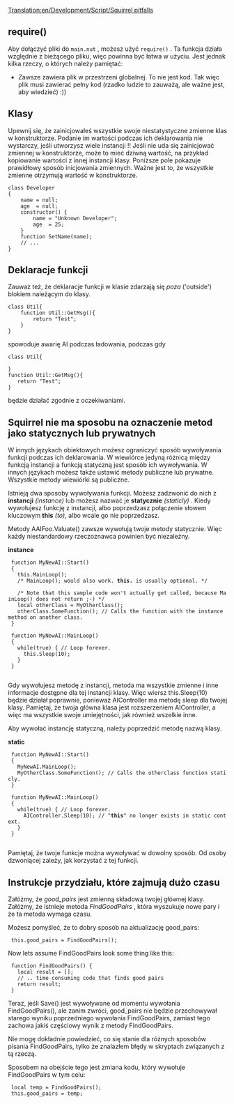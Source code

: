 [[Translation:en/Development/Script/Squirrel pitfalls]]


<!--{{NoAI}}-->{{pl/Development/Script/NoAI}}

== require() ==

Aby dołączyć pliki do <code>main.nut</code> , możesz użyć <code>require()</code> . Ta funkcja działa względnie z bieżącego pliku, więc powinna być łatwa w użyciu. Jest jednak kilka rzeczy, o których należy pamiętać:

* Zawsze zawiera plik w przestrzeni globalnej. To nie jest kod. Tak więc plik musi zawierać pełny kod (rzadko ludzie to zauważą, ale ważne jest, aby wiedzieć) :))

== Klasy ==

Upewnij się, że zainicjowałeś wszystkie swoje niestatystyczne zmienne klas w konstruktorze. Podanie im wartości podczas ich deklarowania nie wystarczy, jeśli utworzysz wiele instancji !! Jeśli nie uda się zainicjować zmiennej w konstruktorze, może to mieć dziwną wartość, na przykład kopiowanie wartości z innej instancji klasy. Poniższe pole pokazuje prawidłowy sposób inicjowania zmiennych. Ważne jest to, że wszystkie zmienne otrzymują wartość w konstruktorze. 

 class Developer
 {
     name = null;
     age  = null;
     constructor() {
         name = "Unknown Developer";
         age  = 25;
     }
     function SetName(name);
     // ...
 }

== Deklaracje funkcji ==
Zauważ też, że deklaracje funkcji w klasie zdarzają się ''poza'' ('outside') blokiem należącym do klasy. 
 class Util{
     function Util::GetMsg(){
         return "Test";
     }	
 }
spowoduje awarię AI podczas ładowania, podczas gdy 
 class Util{
     	
 }
 function Util::GetMsg(){
    return "Test";
 }

będzie działać zgodnie z oczekiwaniami.

== Squirrel nie ma sposobu na oznaczenie metod jako statycznych lub prywatnych ==

W innych językach obiektowych możesz ograniczyć sposób wywoływania funkcji podczas ich deklarowania. W wiewiórce jedyną różnicą między funkcją instancji a funkcją statyczną jest sposób ich wywoływania. W innych językach możesz także ustawić metody publiczne lub prywatne. Wszystkie metody wiewiórki są publiczne.

Istnieją dwa sposoby wywoływania funkcji. Możesz zadzwonić do nich z  '''instancji''' ''(instance)'' lub możesz nazwać je '''statycznie''' ''(staticly)'' . Kiedy wywołujesz funkcję z instancji, albo poprzedzasz połączenie słowem kluczowym '''this''' ''(to)'', albo wcale go nie poprzedzasz.

Metody AAIFoo.Valuate() zawsze wywołują twoje metody statycznie. Więc każdy niestandardowy rzeczoznawca powinien być niezależny.

'''instance'''
  function MyNewAI::Start()
  {
    this.MainLoop();
    /* MainLoop(); would also work. '''this.''' is usually optional. */
    
    /* Note that this sample code won't actually get called, because MainLoop() does not return ;-) */
    local otherClass = MyOtherClass();
    otherClass.SomeFunction(); // Calls the function with the instance method on another class.
  }
  
  function MyNewAI::MainLoop()
  {
    while(true) { // Loop forever.
      this.Sleep(10);
    }
  }
  
Gdy wywołujesz metodę z instancji, metoda ma wszystkie zmienne i inne informacje dostępne dla tej instancji klasy. Więc wiersz this.Sleep(10) będzie działał poprawnie, ponieważ AIController ma metodę sleep dla twojej klasy. Pamiętaj, że twoja główna klasa jest rozszerzeniem AIController, a więc ma wszystkie swoje umiejętności, jak również wszelkie inne.

Aby wywołać instancję statyczną, należy poprzedzić metodę nazwą klasy.

'''static'''
  function MyNewAI::Start()
  {
    MyNewAI.MainLoop();
    MyOtherClass.SomeFunction(); // Calls the otherclass function staticly.
  }
  
  function MyNewAI::MainLoop()
  {
    while(true) { // Loop forever.
      AIController.Sleep(10); // "'''this'''" no longer exists in static context.
    }
  }
  
Pamiętaj, że twoje funkcje można wywoływać w dowolny sposób. Od osoby dzwoniącej zależy, jak korzystać z tej funkcji.

== Instrukcje przydziału, które zajmują dużo czasu ==
Załóżmy, że ''good_pairs'' jest zmienną składową twojej głównej klasy. Załóżmy, że istnieje metoda  ''FindGoodPairs'' , która wyszukuje nowe pary i że ta metoda wymaga czasu.

Możesz pomyśleć, że to dobry sposób na aktualizację good_pairs:
  this.good_pairs = FindGoodPairs();

Now lets assume FindGoodPairs look some thing like this:
  function FindGoodPairs() {
    local result = [];
    // .. time consuming code that finds good pairs
    return result;
  }

Teraz, jeśli Save() jest wywoływane od momentu wywołania FindGoodPairs(), ale zanim zwróci, good_pairs nie będzie przechowywał starego wyniku poprzedniego wywołania FindGoodPairs, zamiast tego zachowa jakiś częściowy wynik z metody FindGoodPairs.

Nie mogę dokładnie powiedzieć, co się stanie dla różnych sposobów pisania FindGoodPairs, tylko że znalazłem błędy w skryptach związanych z tą rzeczą.

Sposobem na obejście tego jest zmiana kodu, który wywołuje FindGoodPairs w tym celu:

  local temp = FindGoodPairs();
  this.good_pairs = temp;